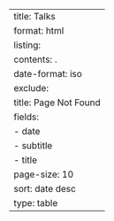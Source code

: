 ---
title: Talks
format: html
listing:
  contents: .
  date-format: iso
  exclude:
    title: Page Not Found
  fields:
    - date
    - subtitle
    - title
  page-size: 10
  sort: date desc
  type: table
---